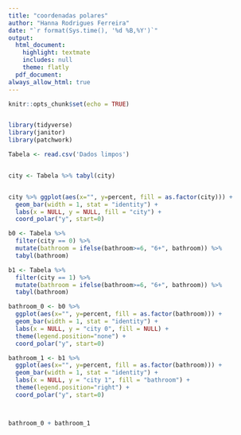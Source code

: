 ```yaml
---
title: "coordenadas polares"
author: "Hanna Rodrigues Ferreira"
date: "`r format(Sys.time(), '%d %B,%Y')`"
output:
  html_document:
    highlight: textmate
    includes: null
    theme: flatly
  pdf_document:
always_allow_html: true
---
```


```r

knitr::opts_chunk$set(echo = TRUE)


library(tidyverse)
library(janitor)
library(patchwork)

```


```r

Tabela <- read.csv('Dados limpos')

```

```r


```

```r

city <- Tabela %>% tabyl(city)


city %>% ggplot(aes(x="", y=percent, fill = as.factor(city))) +
  geom_bar(width = 1, stat = "identity") +
  labs(x = NULL, y = NULL, fill = "city") +
  coord_polar("y", start=0)


```

```r

b0 <- Tabela %>%
  filter(city == 0) %>% 
  mutate(bathroom = ifelse(bathroom>=6, "6+", bathroom)) %>%
  tabyl(bathroom)

b1 <- Tabela %>%
  filter(city == 1) %>% 
  mutate(bathroom = ifelse(bathroom>=6, "6+", bathroom)) %>%
  tabyl(bathroom)

bathroom_0 <- b0 %>%
  ggplot(aes(x="", y=percent, fill = as.factor(bathroom))) +
  geom_bar(width = 1, stat = "identity") +
  labs(x = NULL, y = "city 0", fill = NULL) +
  theme(legend.position="none") +
  coord_polar("y", start=0)

bathroom_1 <- b1 %>%
  ggplot(aes(x="", y=percent, fill = as.factor(bathroom))) +
  geom_bar(width = 1, stat = "identity") +
  labs(x = NULL, y = "city 1", fill = "bathroom") +
  theme(legend.position="right") +
  coord_polar("y", start=0)



bathroom_0 + bathroom_1


```

```r



```

```r



```

```r



```

```r



```

```r



```

```r



```
